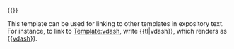 <nowiki>{{</nowiki>[[Template:{{{1}}}|{{{1}}}]]<nowiki>}}</nowiki><noinclude>

This template can be used for linking to other templates in expository text. For instance, to link to [[Template:vdash]], write <nowiki>{{tl|vdash}}</nowiki>, which renders as <nowiki>{{</nowiki>[[Template:vdash|vdash]]<nowiki>}}</nowiki>.

</noinclude>